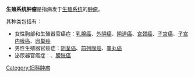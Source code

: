 {{Infobox_Disease
 | Name           = 泌尿生殖肿瘤
 | Image          = 
 | Caption        = 
 | DiseasesDB     = 
 | ICD10          = {{ICD10|C|50||c|50}}-{{ICD10|C|68||c|64}}<BR>{{ICD10|D|24||d|10}}-{{ICD10|D|30|9|d|10}}
 | ICD9           = 
 | ICDO           = 
 | OMIM           = 
 | MedlinePlus    = 
 | eMedicineSubj  = 
 | eMedicineTopic = 
 | MeshID         = D014565
}}
{{medical}}
'''生殖系统肿瘤'''是指病发于[[生殖系统|生殖系统]]的[[肿瘤|肿瘤]]。

其种类包括有：
* 女性胸部和生殖器官癌症：[[乳腺癌|乳腺癌]]、[[外阴癌|外阴癌]]、[[阴道癌|阴道癌]]、[[宫颈癌|宫颈癌]]、[[子宫癌|子宫癌]]、[[子宫内膜癌|子宫内膜癌]]、[[卵巢癌|卵巢癌]]
* 男性生殖器官癌症：[[阴茎癌|阴茎癌]]、[[前列腺癌|前列腺癌]]、[[睾丸癌|睾丸癌]]
* 泌尿器官癌症：{{link-en|肾细胞癌|Renal cell carcinoma}}、[[膀胱癌|膀胱癌]]

{{disease-stub}}
{{女性生殖道肿瘤}}
{{男性生殖器肿瘤}}
{{Tumors}}
[[Category:妇科肿瘤|Category:妇科肿瘤]]